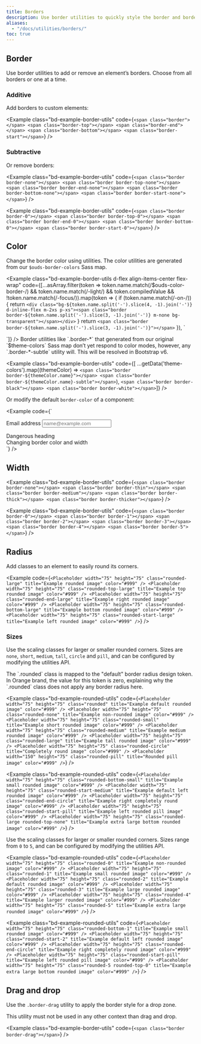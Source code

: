 ```yaml
---
title: Borders
description: Use border utilities to quickly style the border and border-radius of an element. Great for images, buttons, or any other element.
aliases:
  - "/docs/utilities/borders/"
toc: true
---
```



## Border

Use border utilities to add or remove an element’s borders. Choose from all borders or one at a time.

### Additive

Add borders to custom elements:

<Example class="bd-example-border-utils" code={`<span class="border"></span>
  <span class="border-top"></span>
  <span class="border-end"></span>
  <span class="border-bottom"></span>
  <span class="border-start"></span>`} />

### Subtractive

Or remove borders:

<Example class="bd-example-border-utils" code={`<span class="border border-none"></span>
  <span class="border border-top-none"></span>
  <span class="border border-end-none"></span>
  <span class="border border-bottom-none"></span>
  <span class="border border-start-none"></span>`} />

<BootstrapCompatibility>

<Example class="bd-example-border-utils" code={`<span class="border border-0"></span>
  <span class="border border-top-0"></span>
  <span class="border border-end-0"></span>
  <span class="border border-bottom-0"></span>
  <span class="border border-start-0"></span>`} />

</BootstrapCompatibility>

## Color

Change the border color using utilities. The color utilities are generated from our `$ouds-border-colors` Sass map.

<Example class="bd-example-border-utils d-flex align-items-center flex-wrap" code={[...asArray.filter(token => token.name.match(/\$ouds-color-border-/) && token.name.match(/-light/) && token.compiledValue && !token.name.match(/-focus/)).map(token => {
    if (token.name.match(/-on-/)) {
      return `<div class="bg-${token.name.split('-').slice(4, -1).join('-')} d-inline-flex m-2xs p-xs"><span class="border border-${token.name.split('-').slice(3, -1).join('-')} m-none bg-transparent"></span></div>`
    }
    return `<span class="border border-${token.name.split('-').slice(3, -1).join('-')}"></span>`
  }),
  `<span class="border border-always-black"></span>
  <span class="border border-always-white"></span>
  <div class="bg-always-black d-inline-flex m-2xs p-xs"><span class="border border-always-on-black m-none bg-transparent"></span></div>
  <div class="bg-always-white d-inline-flex m-2xs p-xs"><span class="border border-always-on-white m-none bg-transparent"></span></div>`]} />

<BootstrapCompatibility>

<Callout type="info">
Border utilities like `.border-*` that generated from our original `$theme-colors` Sass map don’t yet respond to color modes, however, any `.border-*-subtle` utility will. This will be resolved in Bootstrap v6.
</Callout>

<Example class="bd-example-border-utils" code={[
  ...getData('theme-colors').map((themeColor) => `<span class="border border-${themeColor.name}"></span>
<span class="border border-${themeColor.name}-subtle"></span>`),
  `<span class="border border-black"></span>
<span class="border border-white"></span>`]} />

Or modify the default `border-color` of a component:

<Example code={`<div class="mb-4">
    <label for="exampleFormControlInput1" class="form-label">Email address</label>
    <input type="email" class="form-control border-success" id="exampleFormControlInput1" placeholder="name@example.com" />
  </div>

  <div class="h4 pb-2 mb-4 text-danger border-bottom border-danger">
    Dangerous heading
  </div>

  <div class="p-3 text-bg-info bg-opacity-10 border border-info border-start-0 rounded-end">
    Changing border color and width
  </div>`} />

</BootstrapCompatibility>

## Width

<Example class="bd-example-border-utils" code={`<span class="border border-none"></span>
  <span class="border border-thin"></span>
  <span class="border border-medium"></span>
  <span class="border border-thick"></span>
  <span class="border border-thicker"></span>`} />

<BootstrapCompatibility>

<Example class="bd-example-border-utils" code={`<span class="border border-0"></span>
  <span class="border border-1"></span>
  <span class="border border-2"></span>
  <span class="border border-3"></span>
  <span class="border border-4"></span>
  <span class="border border-5"></span>`} />

</BootstrapCompatibility>

## Radius

Add classes to an element to easily round its corners.

<Example code={`<Placeholder width="75" height="75" class="rounded-large" title="Example rounded image" color="#999" />
  <Placeholder width="75" height="75" class="rounded-top-large" title="Example top rounded image" color="#999" />
  <Placeholder width="75" height="75" class="rounded-end-large" title="Example right rounded image" color="#999" />
  <Placeholder width="75" height="75" class="rounded-bottom-large" title="Example bottom rounded image" color="#999" />
  <Placeholder width="75" height="75" class="rounded-start-large" title="Example left rounded image" color="#999" />`} />

### Sizes

Use the scaling classes for larger or smaller rounded corners. Sizes are `none`, `short`, `medium`, `tall`, `circle` and `pill`, and can be configured by modifying the utilities API.

<Callout type="info">
The `.rounded` class is mapped to the "default" border radius design token. In Orange brand, the value for this token is zero, explaining why the `.rounded` class does not apply any border radius here.
</Callout>

<Example class="bd-example-rounded-utils" code={`<Placeholder width="75" height="75" class="rounded" title="Example default rounded image" color="#999" />
  <Placeholder width="75" height="75" class="rounded-none" title="Example non-rounded image" color="#999" />
  <Placeholder width="75" height="75" class="rounded-small" title="Example short rounded image" color="#999" />
  <Placeholder width="75" height="75" class="rounded-medium" title="Example medium rounded image" color="#999" />
  <Placeholder width="75" height="75" class="rounded-large" title="Example tall rounded image" color="#999" />
  <Placeholder width="75" height="75" class="rounded-circle" title="Completely round image" color="#999" />
  <Placeholder width="150" height="75" class="rounded-pill" title="Rounded pill image" color="#999" />`} />

<Example class="bd-example-rounded-utils" code={`<Placeholder width="75" height="75" class="rounded-bottom-small" title="Example small rounded image" color="#999" />
  <Placeholder width="75" height="75" class="rounded-start-medium" title="Example default left rounded image" color="#999" />
  <Placeholder width="75" height="75" class="rounded-end-circle" title="Example right completely round image" color="#999" />
  <Placeholder width="75" height="75" class="rounded-start-pill" title="Example left rounded pill image" color="#999" />
  <Placeholder width="75" height="75" class="rounded-large rounded-top-none" title="Example extra large bottom rounded image" color="#999" />`} />

<BootstrapCompatibility>

Use the scaling classes for larger or smaller rounded corners. Sizes range from `0` to `5`, and can be configured by modifying the utilities API.

<Example class="bd-example-rounded-utils" code={`<Placeholder width="75" height="75" class="rounded-0" title="Example non-rounded image" color="#999" />
  <Placeholder width="75" height="75" class="rounded-1" title="Example small rounded image" color="#999" />
  <Placeholder width="75" height="75" class="rounded-2" title="Example default rounded image" color="#999" />
  <Placeholder width="75" height="75" class="rounded-3" title="Example large rounded image" color="#999" />
  <Placeholder width="75" height="75" class="rounded-4" title="Example larger rounded image" color="#999" />
  <Placeholder width="75" height="75" class="rounded-5" title="Example extra large rounded image" color="#999" />`} />

<Example class="bd-example-rounded-utils" code={`<Placeholder width="75" height="75" class="rounded-bottom-1" title="Example small rounded image" color="#999" />
  <Placeholder width="75" height="75" class="rounded-start-2" title="Example default left rounded image" color="#999" />
  <Placeholder width="75" height="75" class="rounded-end-circle" title="Example right completely round image" color="#999" />
  <Placeholder width="75" height="75" class="rounded-start-pill" title="Example left rounded pill image" color="#999" />
  <Placeholder width="75" height="75" class="rounded-5 rounded-top-0" title="Example extra large bottom rounded image" color="#999" />`} />

</BootstrapCompatibility>

## Drag and drop

Use the `.border-drag` utility to apply the border style for a drop zone.

<Callout type="danger">
This utility must not be used in any other context than drag and drop.
</Callout>

<Example class="bd-example-border-utils" code={`<span class="border border-drag"></span>`} />
